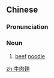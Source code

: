 {{also|牛肉面}}
==Chinese==
{{zh-forms|s=牛肉面|type=21}}

===Pronunciation===
{{zh-pron
|m=niúròumiàn
|c=ngau4 juk6 min6
|cat=n
}}

===Noun===
{{zh-noun}}

# [[beef]] [[noodle]]

[[zh:牛肉麵]]
